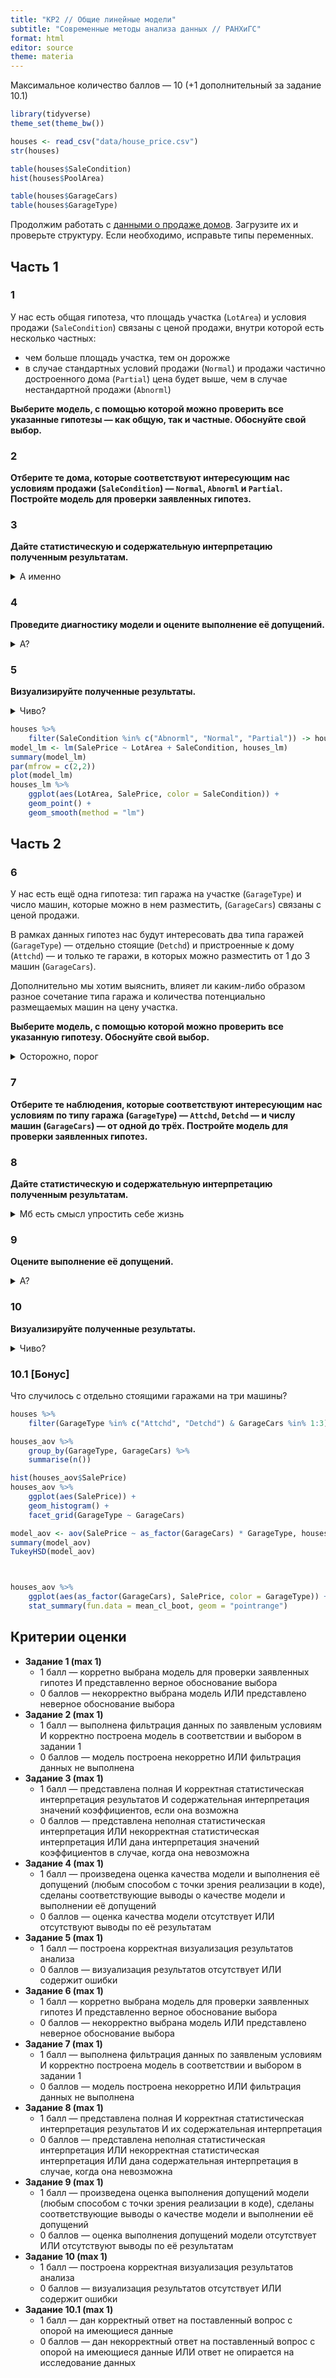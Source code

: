 ```yaml
---
title: "КР2 // Общие линейные модели"
subtitle: "Современные методы анализа данных // РАНХиГС"
format: html
editor: source
theme: materia
---
```


Максимальное количество баллов --- 10 (+1 дополнительный за задание 10.1)


```r
library(tidyverse)
theme_set(theme_bw())
```

```r
houses <- read_csv("data/house_price.csv")
str(houses)

table(houses$SaleCondition)
hist(houses$PoolArea)

table(houses$GarageCars)
table(houses$GarageType)
```

Продолжим работать с [данными о продаже домов](https://raw.githubusercontent.com/angelgardt/da-2023-ranepa/master/data/house_price.csv). Загрузите их и проверьте структуру. Если необходимо, исправьте типы переменных.

## Часть 1

### 1

У нас есть общая гипотеза, что площадь участка (`LotArea`) и условия продажи (`SaleCondition`) связаны c ценой продажи, внутри которой есть несколько частных:

* чем больше площадь участка, тем он дорожже
* в случае стандартных условий продажи (`Normal`) и продажи частично достроенного дома (`Partial`) цена будет выше, чем в случае нестандартной продажи (`Abnorml`)


**Выберите модель, с помощью которой можно проверить все указанные гипотезы --- как общую, так и частные. Обоснуйте свой выбор.**


### 2

**Отберите те дома, которые соответствуют интересующим нас условиям продажи (`SaleCondition`) --- `Normal`, `Abnorml` и `Partial`. Постройте модель для проверки заявленных гипотез.**


### 3

**Дайте статистическую и содержательную интерпретацию полученным результатам.**

<details>
<summary>А именно</summary>

Напоминаю, что необходимо:

* оценить модель в целом
* в зависимости от результатов предыдущего пункта --- значимость коэффициентов при предикторах
* в зависимости от результатов предыдущего пункта --- сами коэффициенты с точки зрения гипотез

</details>

### 4

**Проведите диагностику модели и оцените выполнение её допущений.**

<details>
<summary>А?</summary>

* Достаточно будет построить диагностические графики.
* Чтобы разместить четыре графика на одной картинке, воспользуйтесь `par(mfrow = c(2,2 ))`.

</details>

### 5

**Визуализируйте полученные результаты.**

<details>
<summary>Чиво?</summary>

* Тип графика зависит от типов переменных, с которыми вы работаете.
* Вероятно, двух осей вам не хватит --- присмотритесь к аргументу `color` функции `aes()` из `ggplot2`.

</details>

```r
houses %>% 
    filter(SaleCondition %in% c("Abnorml", "Normal", "Partial")) -> houses_lm
model_lm <- lm(SalePrice ~ LotArea + SaleCondition, houses_lm)
summary(model_lm)
par(mfrow = c(2,2))
plot(model_lm)
houses_lm %>% 
    ggplot(aes(LotArea, SalePrice, color = SaleCondition)) +
    geom_point() +
    geom_smooth(method = "lm")
```





## Часть 2

### 6

У нас есть ещё одна гипотеза: тип гаража на участке (`GarageType`) и число машин, которые можно в нем разместить, (`GarageCars`) связаны c ценой продажи.

В рамках данных гипотез нас будут интересовать два типа гаражей (`GarageType`) --- отдельно стоящие (`Detchd`) и пристроенные к дому (`Attchd`) --- и только те гаражи, в которых можно разместить от 1 до 3 машин (`GarageCars`).

Дополнительно мы хотим выяснить, влияет ли каким-либо образом разное сочетание типа гаража и количества потенциально размещаемых машин на цену участка.

**Выберите модель, с помощью которой можно проверить все указанную гипотезу. Обоснуйте свой выбор.**


<details>
<summary>Осторожно, порог</summary>

Чтобы не споткнуться, подумайте о том, как лучше рассматривать количество машин в данном случае.

</details>


### 7

**Отберите те наблюдения, которые соответствуют интересующим нас условиям по типу гаража (`GarageType`) --- `Attchd`, `Detchd` --- и числу машин (`GarageCars`) --- от одной до трёх. Постройте модель для проверки заявленных гипотез.**


### 8

**Дайте статистическую и содержательную интерпретацию полученным результатам.**


<details>
<summary>Мб есть смысл упростить себе жизнь</summary>

Есть подозрение, что легче будет написать полную интерпретацию после решения задания 9.

</details>


### 9

**Оцените выполнение её допущений.**

<details>
<summary>А?</summary>

* Здесь ключевым вопросом является запределение моделируемой переменной.
* Также есть смысл посмотреть, что с количеством наблюдений в группах.

</details>


### 10

**Визуализируйте полученные результаты.**


<details>
<summary>Чиво?</summary>

* На графике нужно отобразить 95% доверительные интервалы.
* Вероятно, двух осей вам не хватит --- присмотритесь к аргументам `color` или `shape` функции `aes()` из `ggplot2`.

</details>


### 10.1 [Бонус]

Что случилось с отдельно стоящими гаражами на три машины?


```r
houses %>% 
    filter(GarageType %in% c("Attchd", "Detchd") & GarageCars %in% 1:3) -> houses_aov

houses_aov %>% 
    group_by(GarageType, GarageCars) %>% 
    summarise(n())

hist(houses_aov$SalePrice)
houses_aov %>% 
    ggplot(aes(SalePrice)) +
    geom_histogram() +
    facet_grid(GarageType ~ GarageCars)

model_aov <- aov(SalePrice ~ as_factor(GarageCars) * GarageType, houses_aov)
summary(model_aov)
TukeyHSD(model_aov)



houses_aov %>% 
    ggplot(aes(as_factor(GarageCars), SalePrice, color = GarageType)) +
    stat_summary(fun.data = mean_cl_boot, geom = "pointrange")
```


## Критерии оценки

- **Задание 1 (max 1)**
    - 1 балл --- корретно выбрана модель для проверки заявленных гипотез И представленно верное обоснование выбора
    - 0 баллов --- некорректно выбрана модель ИЛИ представлено неверное обоснование выбора
- **Задание 2 (max 1)**
    - 1 балл --- выполнена фильтрация данных по заявленым условиям И корректно построена модель в соответствии и выбором в задании 1
    - 0 баллов --- модель построена некорретно ИЛИ фильтрация данных не выполнена
- **Задание 3 (max 1)**
    - 1 балл --- представлена полная И корректная статистическая интерпретация результатов И содержательная интерпретация значений коэффициентов, если она возможна
    - 0 баллов --- представлена неполная статистическая интерпретация ИЛИ некорректная статистическая интерпретация ИЛИ дана интерпретация значений коэффициентов в случае, когда она невозможна
- **Задание 4 (max 1)**
    - 1 балл --- произведена оценка качества модели и выполнения её допущений (любым способом с точки зрения реализации в коде), сделаны соответствующие выводы о качестве модели и выполнении её допущений
    - 0 баллов --- оценка качества модели отсутствует ИЛИ отсутствуют выводы по её результатам
- **Задание 5 (max 1)**
    - 1 балл --- построена корректная визуализация результатов анализа
    - 0 баллов --- визуализация результатов отсутствует ИЛИ содержит ошибки
- **Задание 6 (max 1)**
    - 1 балл --- корретно выбрана модель для проверки заявленных гипотез И представленно верное обоснование выбора
    - 0 баллов --- некорректно выбрана модель ИЛИ представлено неверное обоснование выбора
- **Задание 7 (max 1)**
    - 1 балл --- выполнена фильтрация данных по заявленым условиям И корректно построена модель в соответствии и выбором в задании 1
    - 0 баллов --- модель построена некорретно ИЛИ фильтрация данных не выполнена
- **Задание 8 (max 1)**
    - 1 балл --- представлена полная И корректная статистическая интерпретация результатов И их содержательная интерпретация
    - 0 баллов --- представлена неполная статистическая интерпретация ИЛИ некорректная статистическая интерпретация ИЛИ дана содержательная интерпретация в случае, когда она невозможна
- **Задание 9 (max 1)**
    - 1 балл --- произведена оценка выполнения допущений модели (любым способом с точки зрения реализации в коде), сделаны соответствующие выводы о качестве модели и выполнении её допущений
    - 0 баллов --- оценка выполнения допущений модели отсутствует ИЛИ отсутствуют выводы по её результатам
- **Задание 10 (max 1)**
    - 1 балл --- построена корректная визуализация результатов анализа
    - 0 баллов --- визуализация результатов отсутствует ИЛИ содержит ошибки
- **Задание 10.1 (max 1)**
    - 1 балл --- дан корректный ответ на поставленный вопрос с опорой на имеющиеся данные
    - 0 баллов --- дан некорректный ответ на поставленный вопрос с опорой на имеющиеся данные ИЛИ ответ не опирается на исследование данных
